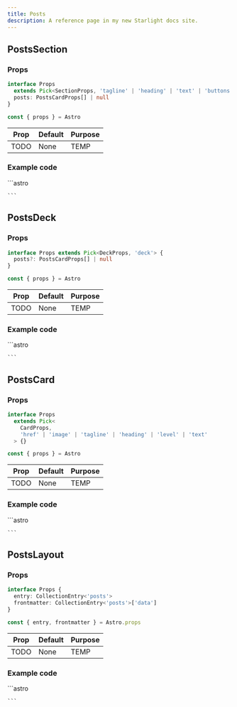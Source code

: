 ```yaml
---
title: Posts
description: A reference page in my new Starlight docs site.
---
```




## PostsSection

### Props
```ts
interface Props
  extends Pick<SectionProps, 'tagline' | 'heading' | 'text' | 'buttons'> {
  posts: PostsCardProps[] | null
}

const { props } = Astro
```

| Prop  | Default | Purpose |
| ----  | ------- | ------- |
| TODO  | None    | TEMP    |

### Example code
<Tabs>
  <TabItem label="Self-closing">
    ```astro

    ```
  </TabItem>
</Tabs>

<Window>
  <PostsSection />
</Window>

## PostsDeck

### Props
```ts
interface Props extends Pick<DeckProps, 'deck'> {
  posts?: PostsCardProps[] | null
}

const { props } = Astro
```

| Prop  | Default | Purpose |
| ----  | ------- | ------- |
| TODO  | None    | TEMP    |

### Example code
<Tabs>
  <TabItem label="Self-closing">
    ```astro

    ```
  </TabItem>
</Tabs>

<Window>
  <PostsDeck />
</Window>

## PostsCard

### Props
```ts
interface Props
  extends Pick<
    CardProps,
    'href' | 'image' | 'tagline' | 'heading' | 'level' | 'text'
  > {}

const { props } = Astro
```

| Prop  | Default | Purpose |
| ----  | ------- | ------- |
| TODO  | None    | TEMP    |

### Example code
<Tabs>
  <TabItem label="Self-closing">
    ```astro

    ```
  </TabItem>
</Tabs>

<Window>
  <PostsCard />
</Window>

## PostsLayout

### Props
```ts
interface Props {
  entry: CollectionEntry<'posts'>
  frontmatter: CollectionEntry<'posts'>['data']
}

const { entry, frontmatter } = Astro.props
```

| Prop  | Default | Purpose |
| ----  | ------- | ------- |
| TODO  | None    | TEMP    |

### Example code
<Tabs>
  <TabItem label="Self-closing">
    ```astro

    ```
  </TabItem>
</Tabs>

<Window>
  <PostsLayout />
</Window>
